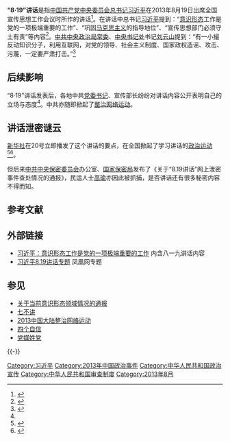 '''“8·19”讲话'''是指[[中国共产党中央委员会总书记|中国共产党中央委员会总书记]][[习近平|习近平]]在2013年8月19日出席全国宣传思想工作会议时所作的讲话<ref>{{cite news|url=http://cn.nytimes.com/china/20130820/c20document/|title=中央秘密文件视宪政与人权为威胁|publisher=纽约时报|author=[[储百亮|储百亮]]|date=2013-08-20|access-date=2013-09-16|archive-date=2013-09-01|archive-url=https://web.archive.org/web/20130901024531/http://cn.nytimes.com/china/20130820/c20document/|dead-url=no}}</ref>。在讲话中总书记[[习近平|习近平]]提到：“[[意识形态|意识形态]]工作是党的一项极端重要的工作”、“巩固[[马克思主义|马克思主义]]的指导地位”、“宣传思想部门必须守土有责”等内容<ref name="#1">{{cite news |url = http://news.ifeng.com/mainland/special/yishixingtai/ |title = 习近平8·19讲话 习近平意识形态讲话专题报道 |publisher = 凤凰网 |accessdate = 2013-10-24 |archive-date = 2013-10-24 |archive-url = https://web.archive.org/web/20131024111722/http://news.ifeng.com/mainland/special/yishixingtai/ |dead-url = no }}</ref>。[[中共中央政治局常委|中共中央政治局常委]]、[[中央书记处|中央书记处]]书记[[刘云山|刘云山]]提到：“有一小撮反动知识分子，利用互联网，对党的领导、社会主义制度、国家政权造谣、攻击、污蔑，一定要严肃打击。”<ref>{{cite news |url=http://www.voachinese.com/content/china-daily-20130916/1750772.html |title=人民日报重炒马列 理论争执再起硝烟 |publisher=美国之音 |date=2013-09-16 |access-date=2013-09-17 |archive-date=2013-09-20 |archive-url=https://web.archive.org/web/20130920012342/http://www.voachinese.com/content/china-daily-20130916/1750772.html |dead-url=no }}</ref>

== 后续影响 ==
“8·19”讲话发表后，各地中共[[党委书记|党委书记]]、宣传部长纷纷对讲话内容公开表明自己的立场与态度<ref name="#1"/>。中共亦随即掀起了[[2013年中华人民共和国集中打击整治网络违法犯罪专项行动|整治网络运动]]。

== 讲话泄密谜云 ==
[[新华社|新华社]]在20号立即播发了这个讲话的要点，在全国掀起了学习讲话的[[政治运动|政治运动]]<ref>{{Cite web |url=http://news.ifeng.com/mainland/special/yishixingtai/ |title=习近平8.19讲话专题 |accessdate=2013-10-24 |archive-date=2013-10-24 |archive-url=https://web.archive.org/web/20131024111722/http://news.ifeng.com/mainland/special/yishixingtai/ |dead-url=no }}</ref><ref>{{Cite web |url=http://chinadigitaltimes.net/space/%E4%B9%A0%E8%BF%91%E5%B9%B3%228%C2%B719%22%E8%AE%B2%E8%AF%9D%E7%B2%BE%E7%A5%9E%E4%BC%A0%E8%BE%BE%E6%8F%90%E7%BA%B2%E5%85%A8%E6%96%87 |title=习近平"8·19"讲话精神传达提纲全文 |accessdate=2014-05-08 |archive-date=2014-11-23 |archive-url=https://web.archive.org/web/20141123173511/http://chinadigitaltimes.net/space/%E4%B9%A0%E8%BF%91%E5%B9%B3%228%C2%B719%22%E8%AE%B2%E8%AF%9D%E7%B2%BE%E7%A5%9E%E4%BC%A0%E8%BE%BE%E6%8F%90%E7%BA%B2%E5%85%A8%E6%96%87 |dead-url=no }}</ref>。

但后来[[中共中央保密委员会|中共中央保密委员会]]办公室、[[国家保密局|国家保密局]]发布了《关于“8.19讲话”网上泄密事件查处情况的通报》，民运人士[[高瑜|高瑜]]亦因此被抓捕，是否讲话还有很多秘密内容不得而知。

== 参考文献 ==
{{Reflist|30em}}

== 外部链接 ==
* [http://news.xinhuanet.com/politics/2013-08/20/c_117021464.htm 习近平：意识形态工作是党的一项极端重要的工作]{{Wayback|url=http://news.xinhuanet.com/politics/2013-08/20/c_117021464.htm |date=20140903164201 }} 内含八一九讲话内容
* [http://news.ifeng.com/mainland/special/yishixingtai/ 习近平8.19讲话专题]{{Wayback|url=http://news.ifeng.com/mainland/special/yishixingtai/ |date=20131024111722 }} 凤凰网专题

== 参见 ==
{{Portal box|中国共产党|中华人民共和国|政治}}
* [[关于当前意识形态领域情况的通报|关于当前意识形态领域情况的通报]]
* [[七不讲|七不讲]]
* [[2013年中华人民共和国集中打击整治网络违法犯罪专项行动|2013中国大陆整治网络运动]]
* [[四个自信|四个自信]]
* [[党媒姓党|党媒姓党]]

{{-}}
{{习近平}}

[[Category:习近平|Category:习近平]]
[[Category:2013年中国政治事件|Category:2013年中国政治事件]]
[[Category:中华人民共和国政治宣传|Category:中华人民共和国政治宣传]]
[[Category:中华人民共和国审查制度|Category:中华人民共和国审查制度]]
[[Category:2013年8月|Category:2013年8月]]